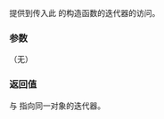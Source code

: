 {{cpp/memory/raw_storage_iterator/title|base}}
{{cpp/memory/raw_storage_iterator/navbar}}
{{dcl begin}}
{{dcl|since=c++17|
OutputIt base() const;
}}
{{dcl end}}

提供到传入此 {{tt|raw_storage_iterator}} 的构造函数的迭代器的访问。

===参数===
（无）

===返回值===
与 {{c|*this}} 指向同一对象的迭代器。

{{langlinks|en|es|ja|ru}}